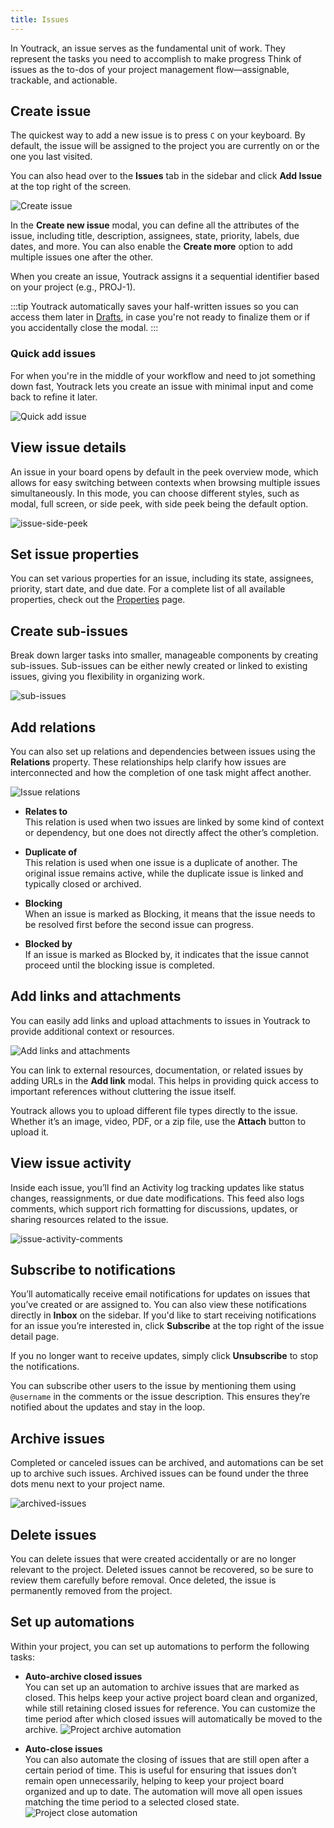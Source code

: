 ```yaml
---
title: Issues
---
```


In Youtrack, an issue serves as the fundamental unit of work. They represent the tasks you need to accomplish to make progress Think of issues as the to-dos of your project management flow—assignable, trackable, and actionable.

## Create issue

The quickest way to add a new issue is to press `C` on your keyboard. By default, the issue will be assigned to the project you are currently on or the one you last visited.

You can also head over to the **Issues** tab in the sidebar and click **Add Issue** at the top right of the screen. 

![Create issue](https://media.docs.getyoutrack.io/issues/create-issue-modal.webp#center)

In the **Create new issue** modal, you can define all the attributes of the issue, including title, description, assignees, state, priority, labels, due dates, and more. You can also enable the **Create more** option to add multiple issues one after the other.

When you create an issue, Youtrack assigns it a sequential identifier based on your project (e.g., PROJ-1).

:::tip
Youtrack automatically saves your half-written issues so you can access them later in [Drafts](/core-concepts/drafts), in case you're not ready to finalize them or if you accidentally close the modal.
:::

### Quick add issues

For when you're in the middle of your workflow and need to jot something down fast, Youtrack lets you create an issue with minimal input and come back to refine it later.

![Quick add issue](https://media.docs.getyoutrack.io/issues/issue-quick-add.webp#center)

## View issue details

An issue in your board opens by default in the peek overview mode, which allows for easy switching between contexts when browsing multiple issues simultaneously. In this mode, you can choose different styles, such as modal, full screen, or side peek, with side peek being the default option.

![issue-side-peek](https://media.docs.getyoutrack.io/issues/issue-side-peek.webp#center)

## Set issue properties

You can set various properties for an issue, including its state, assignees, priority, start date, and due date. For a complete list of all available properties, check out the [Properties](/core-concepts/issues/properties) page.

## Create sub-issues

Break down larger tasks into smaller, manageable components by creating sub-issues. Sub-issues can be either newly created or linked to existing issues, giving you flexibility in organizing work.

![sub-issues](https://media.docs.getyoutrack.io/issues/issue-sub-issues.webp#center)

## Add relations

You can also set up relations and dependencies between issues using the **Relations** property. These relationships help clarify how issues are interconnected and how the completion of one task might affect another.

![Issue relations](https://media.docs.getyoutrack.io/issues/issue-relations.webp#center)

- **Relates to**  
This relation is used when two issues are linked by some kind of context or dependency, but one does not directly affect the other’s completion.

- **Duplicate of**  
This relation is used when one issue is a duplicate of another. The original issue remains active, while the duplicate issue is linked and typically closed or archived.

- **Blocking**  
When an issue is marked as Blocking, it means that the issue needs to be resolved first before the second issue can progress.

- **Blocked by**  
If an issue is marked as Blocked by, it indicates that the issue cannot proceed until the blocking issue is completed.

## Add links and attachments

You can easily add links and upload attachments to issues in Youtrack to provide additional context or resources.

![Add links and attachments](https://media.docs.getyoutrack.io/issues/links-and-attachments.webp#center)

You can link to external resources, documentation, or related issues by adding URLs in the **Add link** modal. This helps in providing quick access to important references without cluttering the issue itself.

Youtrack allows you to upload different file types directly to the issue. Whether it’s an image, video, PDF, or a zip file, use the **Attach** button to upload it.

## View issue activity

Inside each issue, you’ll find an Activity log tracking updates like status changes, reassignments, or due date modifications. This feed also logs comments, which support rich formatting for discussions, updates, or sharing resources related to the issue.

![issue-activity-comments](https://media.docs.getyoutrack.io/issues/issue-activity-comments.webp#center)

## Subscribe to notifications

You’ll automatically receive email notifications for updates on issues that you’ve created or are assigned to. You can also view these notifications directly in **Inbox** on the sidebar. If you'd like to start receiving notifications for an issue you’re interested in, click **Subscribe** at the top right of the issue detail page.

If you no longer want to receive updates, simply click **Unsubscribe** to stop the notifications.

You can subscribe other users to the issue by mentioning them using `@username` in the comments or the issue description. This ensures they’re notified about the updates and stay in the loop.

## Archive issues

Completed or canceled issues can be archived, and automations can be set up to archive such issues. Archived issues can be found under the three dots menu next to your project name.

![archived-issues](https://media.docs.getyoutrack.io/issues/archived-issues.webp#center)

## Delete issues

You can delete issues that were created accidentally or are no longer relevant to the project. Deleted issues cannot be recovered, so be sure to review them carefully before removal. Once deleted, the issue is permanently removed from the project.

## Set up automations

Within your project, you can set up automations to perform the following tasks:

- **Auto-archive closed issues**  
You can set up an automation to archive issues that are marked as closed. This helps keep your active project board clean and organized, while still retaining closed issues for reference. You can customize the time period after which closed issues will automatically be moved to the archive.
![Project archive automation](https://media.docs.getyoutrack.io/projects/auto-archive-closed-issues.webp#center)

-  **Auto-close issues**  
You can also automate the closing of issues that are still open after a certain period of time. This is useful for ensuring that issues don’t remain open unnecessarily, helping to keep your project board organized and up to date. The automation will move all open issues matching the time period to a selected closed state.
![Project close automation](https://media.docs.getyoutrack.io/projects/auto-close-issues.webp#center)
